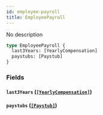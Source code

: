 ```yaml
---
id: employee-payroll
title: EmployeePayroll
---
```


No description

```graphql
type EmployeePayroll {
  last3Years: [YearlyCompensation]
  paystubs: [Paystub]
}
```

### Fields

#### `last3Years` ([`[YearlyCompensation]`](/docs/partners/truework/objects/yearly-compensation))

#### `paystubs` ([`[Paystub]`](/docs/partners/truework/objects/paystub))
